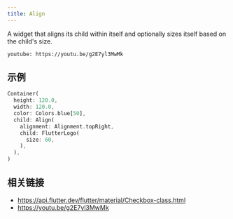 ```yaml
---
title: Align
---
```


A widget that aligns its child within itself and optionally sizes itself based on the child's size.

`youtube: https://youtu.be/g2E7yl3MwMk`

## 示例

```dart liveslice=Align
Container(
  height: 120.0,
  width: 120.0,
  color: Colors.blue[50],
  child: Align(
    alignment: Alignment.topRight,
    child: FlutterLogo(
      size: 60,
    ),
  ),
)
```

## 相关链接

- https://api.flutter.dev/flutter/material/Checkbox-class.html
- https://youtu.be/g2E7yl3MwMk
